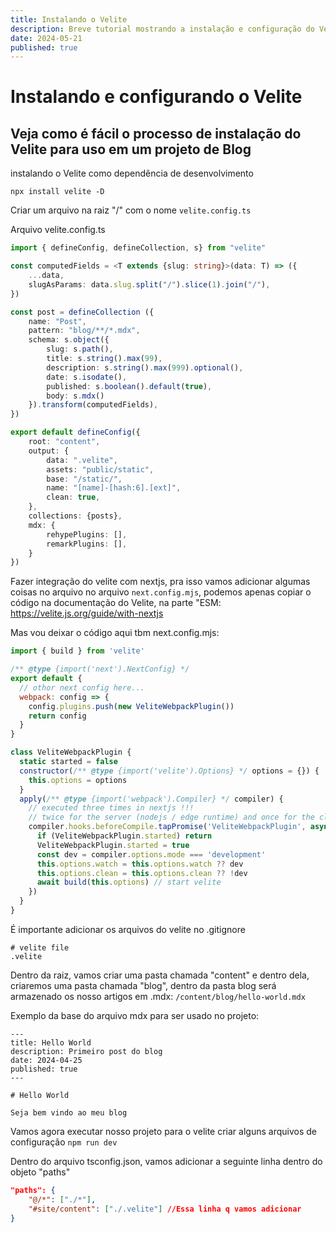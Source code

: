 ```yaml
---
title: Instalando o Velite
description: Breve tutorial mostrando a instalação e configuração do Velite
date: 2024-05-21
published: true
---
```


# Instalando e configurando o Velite
## Veja como é fácil o processo de instalação do Velite para uso em um projeto de Blog

instalando o Velite como dependência de desenvolvimento
```
npx install velite -D
```

Criar um arquivo na raiz "/" com o nome ``velite.config.ts``

Arquivo velite.config.ts
```ts
import { defineConfig, defineCollection, s} from "velite"

const computedFields = <T extends {slug: string}>(data: T) => ({
	...data,
	slugAsParams: data.slug.split("/").slice(1).join("/"),
})

const post = defineCollection ({
	name: "Post",
	pattern: "blog/**/*.mdx",
	schema: s.object({
		slug: s.path(),
		title: s.string().max(99),
		description: s.string().max(999).optional(),
		date: s.isodate(),
		published: s.boolean().default(true),
		body: s.mdx()
	}).transform(computedFields),
})

export default defineConfig({
	root: "content",
	output: {
		data: ".velite",
		assets: "public/static",
		base: "/static/",
		name: "[name]-[hash:6].[ext]",
		clean: true,
	},
	collections: {posts},
	mdx: {
		rehypePlugins: [],
		remarkPlugins: [],
	}
})
```

Fazer integração do velite com nextjs, pra isso vamos adicionar algumas coisas no arquivo no arquivo  ``next.config.mjs``, podemos apenas copiar o código na documentação do Velite, na parte "ESM: 
https://velite.js.org/guide/with-nextjs

Mas vou deixar o código aqui tbm
next.config.mjs:
```js
import { build } from 'velite'

/** @type {import('next').NextConfig} */
export default {
  // othor next config here...
  webpack: config => {
    config.plugins.push(new VeliteWebpackPlugin())
    return config
  }
}

class VeliteWebpackPlugin {
  static started = false
  constructor(/** @type {import('velite').Options} */ options = {}) {
    this.options = options
  }
  apply(/** @type {import('webpack').Compiler} */ compiler) {
    // executed three times in nextjs !!!
    // twice for the server (nodejs / edge runtime) and once for the client
    compiler.hooks.beforeCompile.tapPromise('VeliteWebpackPlugin', async () => {
      if (VeliteWebpackPlugin.started) return
      VeliteWebpackPlugin.started = true
      const dev = compiler.options.mode === 'development'
      this.options.watch = this.options.watch ?? dev
      this.options.clean = this.options.clean ?? !dev
      await build(this.options) // start velite
    })
  }
}
```

É importante adicionar os arquivos do velite no .gitignore
```
# velite file
.velite
```

Dentro da raiz, vamos criar uma pasta chamada "content" e dentro dela, criaremos uma pasta chamada "blog", dentro da pasta blog será armazenado os nosso artigos em .mdx:
``/content/blog/hello-world.mdx``

Exemplo da base do arquivo mdx para ser usado no projeto:
```mdx
---
title: Hello World
description: Primeiro post do blog
date: 2024-04-25
published: true
---

# Hello World

Seja bem vindo ao meu blog
```

Vamos agora executar nosso projeto para o velite criar alguns arquivos de configuração
``npm run dev``

Dentro do arquivo tsconfig.json, vamos adicionar a seguinte linha dentro do objeto "paths"
```json
"paths": {
	"@/*": ["./*"],
	"#site/content": ["./.velite"] //Essa linha q vamos adicionar
}
```
